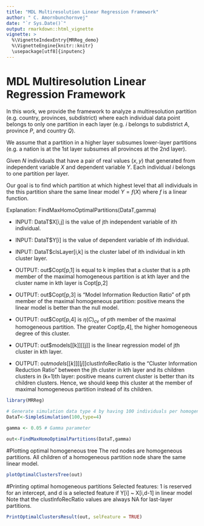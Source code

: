 ---
title: "MDL Multiresolution Linear Regression Framework"
author: " C. Amornbunchornvej"
date: "`r Sys.Date()`"
output: rmarkdown::html_vignette
vignette: >
  %\VignetteIndexEntry{MRReg_demo} 
  %\VignetteEngine{knitr::knitr}
  \usepackage[utf8]{inputenc}
---

MDL Multiresolution Linear Regression Framework
===============================================
In this work, we provide the framework to analyze a multiresolution partition (e.g. country, provinces, subdistrict) where each individual data point belongs to only one partition in each layer (e.g. $i$ belongs to subdistrict $A$, province $P$, and country $Q$).

We assume that a partition in a higher layer subsumes lower-layer partitions (e.g. a nation is at the 1st layer subsumes all provinces at the 2nd layer). 

Given $N$ individuals that have a pair of real values $(x,y)$ that generated from  independent variable $X$ and dependent variable $Y$.
Each individual $i$ belongs to one partition per layer.

Our goal is to find which partition at which highest level that all individuals  in the this partition share the same linear model $Y=f(X)$ where $f$ is a linear function.

Explanation: FindMaxHomoOptimalPartitions(DataT,gamma)

- INPUT: DataT$X[i,j] is the value of jth independent variable of ith individual. 
- INPUT: DataT$Y[i] is the value of dependent variable of ith individual. 
- INPUT: DataT$clsLayer[i,k] is the cluster label of ith individual in kth cluster layer.

- OUTPUT: out$Copt[p,1] is equal to k implies that a cluster that is a pth member of the maximal homogeneous partition is at kth layer and the cluster name in kth layer is Copt[p,2]
- OUTPUT: out$Copt[p,3] is "Model Information Reduction Ratio" of pth member of the maximal homogeneous partition: positive means the linear model is better than the null model.
- OUTPUT: out$Copt[p,4] is $\eta( {C} )_{\text{cv}}$  of pth member of the maximal homogeneous partition. The greater Copt[p,4], the higher homogeneous degree of this cluster.
- OUTPUT: out$models[[k]][[j]] is the linear regression model of jth cluster in kth layer.
- OUTPUT: out$models[[k]][[j]]$clustInfoRecRatio is the "Cluster Information Reduction Ratio" between the jth cluster in kth layer and its children clusters in (k+1)th layer: positive means current cluster is better than its children clusters. Hence, we should keep this cluster at the member of maximal homogeneous partition instead of its children. 

```{r}
library(MRReg)

# Generate simulation data type 4 by having 100 individuals per homogeneous partition.
DataT<-SimpleSimulation(100,type=4)

gamma <- 0.05 # Gamma parameter

out<-FindMaxHomoOptimalPartitions(DataT,gamma)

```

#Plotting optimal homogeneous tree
The red nodes are homogeneous partitions.
All children of a homogeneous partition node share the same linear model.
```{r}
plotOptimalClustersTree(out)
```

#Printing optimal homogeneous partitions
Selected features: 1 is reserved for an intercept, and d is a selected feature if Y[i] ~ X[i,d-1] in linear model
Note that the clustInfoRecRatio values are always NA for last-layer partitions.
```{r}
PrintOptimalClustersResult(out, selFeature = TRUE)
```

